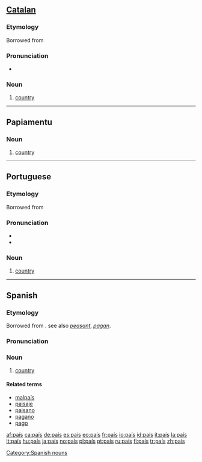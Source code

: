 {{also|pais}}
==[[Catalan]]==

===Etymology===
Borrowed from {{etyl|fr|ca}} {{term|pays|lang=fr}}

===Pronunciation===
* {{IPA|/paˈis/|lang=ca}}

===Noun===
{{infl|ca|noun|g=m}}

# [[country]]

----

==Papiamentu==

===Noun===
{{infl|pap|noun}}

# [[country]]

----

==Portuguese==

===Etymology===
Borrowed from {{etyl|fr|pt}} {{term|pays|lang=fr}}

===Pronunciation===
* {{IPA|/paˈis/|lang=pt}}
* {{audio|Pt-país.ogg|audio}}

===Noun===
{{infl|pt|noun|g=m|plural|países}}

# [[country]]

----

==Spanish==

===Etymology===
Borrowed from {{etyl|fr|es}} {{term|pays|lang=fr}}. see also ''[[peasant]]'', ''[[pagan]]''.

===Pronunciation===
{{IPAchar|/paˈis/}}

===Noun===
{{es-noun-m|pl=paises}}

# [[country]]

====Related terms====
* [[malpaís]]
* [[paisaje]]
* [[paisano]]
* [[pagano]]
* [[pago]]

[[Category:Spanish nouns]]

[[af:país]]
[[ca:país]]
[[de:país]]
[[es:país]]
[[eo:país]]
[[fr:país]]
[[io:país]]
[[id:país]]
[[it:país]]
[[la:país]]
[[lt:país]]
[[hu:país]]
[[ja:país]]
[[no:país]]
[[pl:país]]
[[pt:país]]
[[ru:país]]
[[fi:país]]
[[tr:país]]
[[zh:país]]